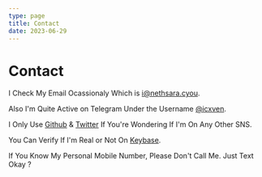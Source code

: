 ---
type: page
title: Contact
date: 2023-06-29
---

# Contact

I Check My Email Ocassionaly Which is [i@nethsara.cyou](mailto:i@nethsara.cyou).

Also I'm Quite Active on Telegram Under the Username [@icxven](https://t.me/icxven).

I Only Use [Github](https://github.com/icxven) & [Twitter](https://twitter.com/icxven) If You're Wondering If I'm On Any Other SNS.

You Can Verify If I'm Real or Not On [Keybase](https://keybase.io/icxven).

If You Know My Personal Mobile Number, Please Don't Call Me. Just Text Okay ?
